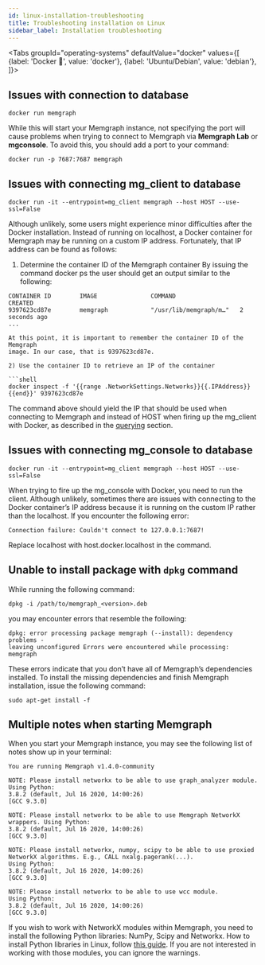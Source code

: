 ```yaml
---
id: linux-installation-troubleshooting
title: Troubleshooting installation on Linux
sidebar_label: Installation troubleshooting
---
```



<Tabs
  groupId="operating-systems"
  defaultValue="docker"
  values={[
    {label: 'Docker 🐳', value: 'docker'},
    {label: 'Ubuntu/Debian', value: 'debian'},
  ]}>
  <TabItem value="docker">

## Issues with connection to database

```shell
docker run memgraph 
```

While this will start your Memgraph instance, not specifying the port will cause
problems when trying to connect to Memgraph via **Memgraph Lab** or
**mgconsole**. To avoid this, you should add a port to your command:

```shell
docker run -p 7687:7687 memgraph
```

## Issues with connecting **mg_client** to database

```shell
docker run -it --entrypoint=mg_client memgraph --host HOST --use-ssl=False
```

Although unlikely, some users might experience minor difficulties after the
Docker installation. Instead of running on localhost, a Docker container for
Memgraph may be running on a custom IP address. Fortunately, that IP address can
be found as follows:

1) Determine the container ID of the Memgraph container By issuing the command
docker ps the user should get an output similar to the following:

```shell
CONTAINER ID        IMAGE               COMMAND                  CREATED
9397623cd87e        memgraph            "/usr/lib/memgraph/m…"   2 seconds ago  
...

At this point, it is important to remember the container ID of the Memgraph
image. In our case, that is 9397623cd87e.

2) Use the container ID to retrieve an IP of the container

```shell
docker inspect -f '{{range .NetworkSettings.Networks}}{{.IPAddress}}{{end}}' 9397623cd87e
```

The command above should yield the IP that should be used when connecting to
Memgraph and instead of HOST when firing up the mg_client with Docker, as
described in the [querying](/getting-started/querying/querying.md) section.

## Issues with connecting **mg_console** to database

```shell
docker run -it --entrypoint=mg_client memgraph --host HOST --use-ssl=False
```

When trying to fire up the mg_console with Docker, you need to run the client.
Although unlikely, sometimes there are issues with connecting to the Docker
container’s IP address because it is running on the custom IP rather than the
localhost. If you encounter the following error:


```shell
Connection failure: Couldn't connect to 127.0.0.1:7687!
```

Replace localhost with host.docker.localhost in the command.

  </TabItem>
  <TabItem value="debian">

## Unable to install package with `dpkg` command

While running the following command: 

```shell
dpkg -i /path/to/memgraph_<version>.deb
```

you may encounter errors that resemble the following: 

```shell
dpkg: error processing package memgraph (--install): dependency problems -
leaving unconfigured Errors were encountered while processing: memgraph
```

These errors indicate that you don’t have all of Memgraph’s dependencies
installed. To install the missing dependencies and finish Memgraph installation,
issue the following command:

```shell
sudo apt-get install -f
```

## Multiple notes when starting Memgraph

When you start your Memgraph instance, you may see the following list of notes
show up in your terminal: 

```shell
You are running Memgraph v1.4.0-community

NOTE: Please install networkx to be able to use graph_analyzer module. Using Python:
3.8.2 (default, Jul 16 2020, 14:00:26)
[GCC 9.3.0]

NOTE: Please install networkx to be able to use Memgraph NetworkX wrappers. Using Python:
3.8.2 (default, Jul 16 2020, 14:00:26)
[GCC 9.3.0]

NOTE: Please install networkx, numpy, scipy to be able to use proxied NetworkX algorithms. E.g., CALL nxalg.pagerank(...).
Using Python:
3.8.2 (default, Jul 16 2020, 14:00:26)
[GCC 9.3.0]

NOTE: Please install networkx to be able to use wcc module.
Using Python:
3.8.2 (default, Jul 16 2020, 14:00:26)
[GCC 9.3.0]
```

If you wish to work with NetworkX modules within Memgraph, you need to install
the following Python libraries: NumPy, Scipy and Networkx. How to install Python
libraries in Linux, follow [this guide](https://packaging.python.org/tutorials/installing-packages/).  If you are not interested in working with
those modules, you can ignore the warnings. 

  </TabItem>
</Tabs>